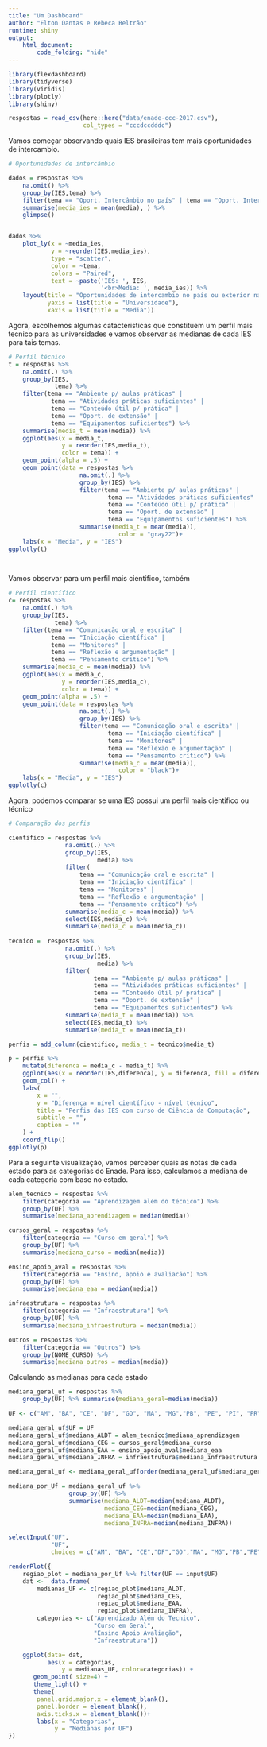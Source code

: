 ```yaml
---
title: "Um Dashboard"
author: "Elton Dantas e Rebeca Beltrão"
runtime: shiny
output: 
    html_document:
        code_folding: "hide"
---
```


```r
library(flexdashboard)
library(tidyverse)
library(viridis)
library(plotly)
library(shiny)

respostas = read_csv(here::here("data/enade-ccc-2017.csv"),
                     col_types = "cccdccdddc")

```

Vamos começar observando quais IES brasileiras tem mais oportunidades de intercambio.

```r
# Oportunidades de intercâmbio

dados = respostas %>%
    na.omit() %>%
    group_by(IES,tema) %>%
    filter(tema == "Oport. Intercâmbio no país" | tema == "Oport. Intercâmbio exterior") %>%
    summarise(media_ies = mean(media), ) %>%
    glimpse()


dados %>% 
    plot_ly(x = ~media_ies,
            y = ~reorder(IES,media_ies),
            type = "scatter", 
            color = ~tema,
            colors = "Paired",
            text = ~paste('IES: ', IES,
                          '<br>Media: ', media_ies)) %>% 
    layout(title = "Oportunidades de intercambio no pais ou exterior nas IES brasileiras",
           yaxis = list(title = "Universidade"),
           xaxis = list(title = "Media"))

```

Agora, escolhemos algumas catacteristicas que constituem um perfil mais tecnico para as universidades e vamos observar as medianas de cada IES para tais temas.

```r
# Perfil técnico
t = respostas %>%
    na.omit(.) %>%
    group_by(IES,
             tema) %>%
    filter(tema == "Ambiente p/ aulas práticas" |
            tema == "Atividades práticas suficientes" |
            tema == "Conteúdo útil p/ prática" |
            tema == "Oport. de extensão" |
            tema == "Equipamentos suficientes") %>%
    summarise(media_t = mean(media)) %>% 
    ggplot(aes(x = media_t,
               y = reorder(IES,media_t),
               color = tema)) +
    geom_point(alpha = .5) +
    geom_point(data = respostas %>%
                    na.omit(.) %>%
                    group_by(IES) %>%
                    filter(tema == "Ambiente p/ aulas práticas" |
                            tema == "Atividades práticas suficientes" |
                            tema == "Conteúdo útil p/ prática" |
                            tema == "Oport. de extensão" |
                            tema == "Equipamentos suficientes") %>% 
                    summarise(media_t = mean(media)), 
                               color = "gray22")+
    labs(x = "Media", y = "IES")
ggplotly(t)

    
```

Vamos observar para um perfil mais cientifico, também

```r
# Perfil científico
c= respostas %>%
    na.omit(.) %>%
    group_by(IES,
             tema) %>%
    filter(tema == "Comunicação oral e escrita" |
            tema == "Iniciação científica" |
            tema == "Monitores" |
            tema == "Reflexão e argumentação" |
            tema == "Pensamento crítico") %>%
    summarise(media_c = mean(media)) %>% 
    ggplot(aes(x = media_c,
               y = reorder(IES,media_c),
               color = tema)) +
    geom_point(alpha = .5) +
    geom_point(data = respostas %>%
                    na.omit(.) %>%
                    group_by(IES) %>%
                    filter(tema == "Comunicação oral e escrita" |
                            tema == "Iniciação científica" |
                            tema == "Monitores" |
                            tema == "Reflexão e argumentação" |
                            tema == "Pensamento crítico") %>% 
                    summarise(media_c = mean(media)), 
                               color = "black")+
    labs(x = "Media", y = "IES")
ggplotly(c)

```

Agora, podemos comparar se uma IES possui um perfil mais cientifico ou técnico

```r
# Comparação dos perfis

cientifico = respostas %>%
                na.omit(.) %>%
                group_by(IES,
                         media) %>%
                filter(
                    tema == "Comunicação oral e escrita" |
                    tema == "Iniciação científica" |
                    tema == "Monitores" |
                    tema == "Reflexão e argumentação" |
                    tema == "Pensamento crítico") %>%
                summarise(media_c = mean(media)) %>%
                select(IES,media_c) %>%
                summarise(media_c = mean(media_c))
                
tecnico =  respostas %>%
                na.omit(.) %>%
                group_by(IES,
                         media) %>%
                filter(
                        tema == "Ambiente p/ aulas práticas" |
                        tema == "Atividades práticas suficientes" |
                        tema == "Conteúdo útil p/ prática" |
                        tema == "Oport. de extensão" |
                        tema == "Equipamentos suficientes") %>%
                summarise(media_t = mean(media)) %>%
                select(IES,media_t) %>% 
                summarise(media_t = mean(media_t))

perfis = add_column(cientifico, media_t = tecnico$media_t)

p = perfis %>%
    mutate(diferenca = media_c - media_t) %>% 
    ggplot(aes(x = reorder(IES,diferenca), y = diferenca, fill = diferenca > 0)) +
    geom_col() +
    labs(
        x = "",
        y = "Diferença = nível científico - nível técnico",
        title = "Perfis das IES com curso de Ciência da Computação",
        subtitle = "",
        caption = ""
    ) +
    coord_flip()
ggplotly(p)
```

Para a seguinte visualização, vamos perceber quais as notas de cada estado para as categorias do Enade. Para isso, calculamos a mediana de cada categoria com base no estado.

```r
alem_tecnico = respostas %>%
    filter(categoria == "Aprendizagem além do técnico") %>%
    group_by(UF) %>% 
    summarise(mediana_aprendizagem = median(media)) 

cursos_geral = respostas %>%
    filter(categoria == "Curso em geral") %>%
    group_by(UF) %>% 
    summarise(mediana_curso = median(media)) 

ensino_apoio_aval = respostas %>%
    filter(categoria == "Ensino, apoio e avaliacão") %>%
    group_by(UF) %>%
    summarise(mediana_eaa = median(media)) 

infraestrutura = respostas %>%
    filter(categoria == "Infraestrutura") %>%
    group_by(UF) %>% 
    summarise(mediana_infraestrutura = median(media)) 

outros = respostas %>%
    filter(categoria == "Outros") %>%
    group_by(NOME_CURSO) %>% 
    summarise(mediana_outros = median(media)) 


```

Calculando as medianas para cada estado

```r
mediana_geral_uf = respostas %>%
    group_by(UF) %>% summarise(mediana_geral=median(media))

UF <- c("AM", "BA", "CE", "DF", "GO", "MA", "MG","PB", "PE", "PI", "PR", "RJ", "RS","SC","SP")

mediana_geral_uf$UF = UF
mediana_geral_uf$mediana_ALDT = alem_tecnico$mediana_aprendizagem
mediana_geral_uf$mediana_CEG = cursos_geral$mediana_curso
mediana_geral_uf$mediana_EAA = ensino_apoio_aval$mediana_eaa
mediana_geral_uf$mediana_INFRA = infraestrutura$mediana_infraestrutura

mediana_geral_uf <- mediana_geral_uf[order(mediana_geral_uf$mediana_geral),]

mediana_por_Uf = mediana_geral_uf %>%
                 group_by(UF) %>%
                 summarise(mediana_ALDT=median(mediana_ALDT),
                           mediana_CEG=median(mediana_CEG),
                           mediana_EAA=median(mediana_EAA),
                           mediana_INFRA=median(mediana_INFRA))

```


```r
selectInput("UF",
            "UF",
            choices = c("AM", "BA", "CE","DF","GO","MA", "MG","PB","PE", "PI", "PR","RJ", "RS", "SC", "SP"))

renderPlot({
    regiao_plot = mediana_por_Uf %>% filter(UF == input$UF)
    dat <-  data.frame(
        medianas_UF <- c(regiao_plot$mediana_ALDT, 
                         regiao_plot$mediana_CEG,
                         regiao_plot$mediana_EAA,
                         regiao_plot$mediana_INFRA),
        categorias <- c("Aprendizado Além do Tecnico",
                        "Curso em Geral", 
                        "Ensino Apoio Avaliação",
                        "Infraestrutura"))

    ggplot(data= dat, 
           aes(x = categorias,
               y = medianas_UF, color=categorias)) +
       geom_point( size=4) +
       theme_light() +
       theme(
        panel.grid.major.x = element_blank(),
        panel.border = element_blank(),
        axis.ticks.x = element_blank())+
        labs(x = "Categorias",
             y = "Medianas por UF")
})
```